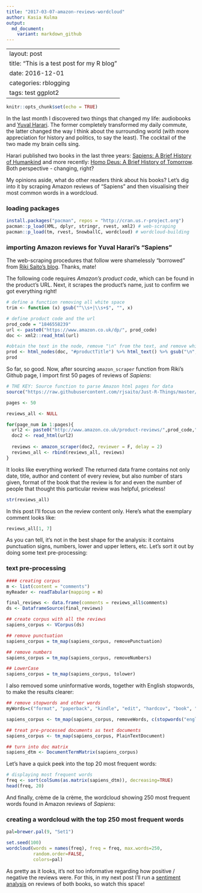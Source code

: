 ```yaml
---
title: "2017-03-07-amazon-reviews-wordcloud"
author: Kasia Kulma
output: 
  md_document:
    variant: markdown_github
---
```


---
layout: post
title: "This is a test post for my R blog"
date: 2016-12-01
categories: rblogging
tags: test ggplot2
---

```r
knitr::opts_chunk$set(echo = TRUE)
```

In the last month I discovered two things that changed my life: audiobooks and [Yuval Harari](https://en.wikipedia.org/wiki/Yuval_Noah_Harari). The former completely transformed my daily commute, the latter changed the way I think about the surrounding world (with more appreciation for history and politics, to say the least). The cocktail of the two made my brain cells sing.

Harari published two books in the last three years: [Sapiens: A Brief History of Humankind](https://www.amazon.co.uk/Sapiens-Humankind-Yuval-Noah-Harari/dp/1846558239) and more recently: [Homo Deus: A Brief History of Tomorrow](https://www.amazon.co.uk/Homo-Deus-Brief-History-Tomorrow/dp/1910701874/). Both perspective - changing, right?

My opinions aside, what do other readers think about his books? Let's dig into it by scraping Amazon reviews of "Sapiens" and then visualising their most common words in a wordcloud.

### loading packages 
```r
install.packages("pacman", repos = "http://cran.us.r-project.org")
pacman::p_load(XML, dplyr, stringr, rvest, xml2) # web-scraping
pacman::p_load(tm, rvest, SnowballC, wordcloud) # wordcloud-building

```


### importing Amazon reviews for Yuval Harari's "Sapiens"

The web-scraping procedures that follow were shamelessly "borrowed" from [Riki Saito's blog](https://justrthings.wordpress.com/2016/08/17/web-scraping-and-sentiment-analysis-of-amazon-reviews/). Thanks, mate!

The following code requires _Amazon's product code_, which can be found in the product's URL. Next, it scrapes the product's name, just to confirm we got everything right!

```r
# define a function removing all white space
trim <- function (x) gsub("^\\s+|\\s+$", "", x)

# define product code and the url
prod_code = "1846558239"
url <- paste0("https://www.amazon.co.uk/dp/", prod_code)
doc <- xml2::read_html(url)

#obtain the text in the node, remove "\n" from the text, and remove white space
prod <- html_nodes(doc, "#productTitle") %>% html_text() %>% gsub("\n", "", .) %>% trim()
prod
```

So far, so good. Now, after sourcing `amazon_scraper` function from Riki's Github page, I import first 50 pages of reviews of _Sapiens_:

```r
# THE KEY: Source function to parse Amazon html pages for data
source("https://raw.githubusercontent.com/rjsaito/Just-R-Things/master/Text%20Mining/amazonscraper.R")
```


```r
pages <- 50

reviews_all <- NULL

for(page_num in 1:pages){
  url2 <- paste0("http://www.amazon.co.uk/product-reviews/",prod_code,"/?pageNumber=", page_num)
  doc2 <- read_html(url2)
  
  reviews <- amazon_scraper(doc2, reviewer = F, delay = 2)
  reviews_all <- rbind(reviews_all, reviews)
}
```

It looks like everything worked! The returned data frame contains not only date, title, author and content of every review, but also number of stars given, format of the book that the review is for and even the number of people that thought this particular review was helpful, priceless!

```r
str(reviews_all)
```

In this post I'll focus on the review content only. Here's what the exemplary comment looks like:

```r
reviews_all[1, 7]
```

As you can tell, it's not in the best shape for the analysis: it contains punctuation signs, numbers, lower and upper letters, etc. Let's sort it out by doing some text pre-processing:

### text pre-processing 

```r
#### creating corpus 
m <- list(content = "comments")
myReader <- readTabular(mapping = m)

final_reviews <- data.frame(comments = reviews_all$comments)
ds <- DataframeSource(final_reviews)

## create corpus with all the reviews
sapiens_corpus <- VCorpus(ds)

## remove punctuation
sapiens_corpus = tm_map(sapiens_corpus, removePunctuation)

## remove numbers
sapiens_corpus = tm_map(sapiens_corpus, removeNumbers)

## LowerCase
sapiens_corpus = tm_map(sapiens_corpus, tolower)
```

I also removed some uninformative words, together with English stopwords, to make the results clearer:

```r
## remove stopwords and other words
myWords=c("format", "paperback", "kindle", "edit", "hardcov", "book", "read", "will", "just", "can", "much")

sapiens_corpus <- tm_map(sapiens_corpus, removeWords, c(stopwords("english"), myWords))

## treat pre-processed documents as text documents
sapiens_corpus <- tm_map(sapiens_corpus, PlainTextDocument) 

## turn into doc matrix
sapiens_dtm <- DocumentTermMatrix(sapiens_corpus)
```

Let's have a quick peek into the top 20 most frequent words:

```r
# displaying most frequent words
freq <- sort(colSums(as.matrix(sapiens_dtm)), decreasing=TRUE)   
head(freq, 20)  
```


And finally, crème de la crème, the wordcloud showing 250 most frequent words found in Amazon reviews of _Sapiens_:

### creating a wordcloud with the top 250 most frequent words

```r
pal=brewer.pal(9, "Set1")

set.seed(100)
wordcloud(words = names(freq), freq = freq, max.words=250,
          random.order=FALSE,
          colors=pal)
```

As pretty as it looks, it's not too informative regarding how positive / negative the reviews were. For this, in my next post I'll run a [sentiment analysis](https://en.wikipedia.org/wiki/Sentiment_analysis) on reviews of both books, so watch this space! 